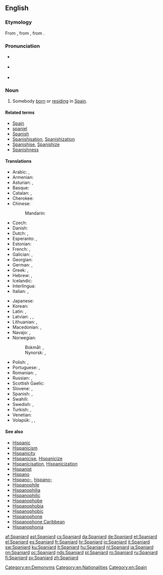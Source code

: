 ==English==

===Etymology===
From {{etyl|enm|en}} {{term|Spaignarde|lang=enm}}, from {{etyl|fro|en}} {{term|Espaignard|lang=fro}}, from {{term|Espaigne|lang=fro}}.

===Pronunciation===
* {{a|UK}} {{IPA|[ˈspæn.jəd]|lang=en}}
* {{a|US|CA}} {{IPA|[ˈspæn.jɚd]|lang=en}}
* {{audio|en-us-Spaniard.ogg|Audio (US)|lang=en}}

===Noun===
{{en-noun}}

# Somebody [[born]] or [[reside|residing]] in [[Spain]].

====Related terms====
* [[Spain]]
* [[spaniel]]
* [[Spanish]]
* [[Spanishisation]], [[Spanishization]]
* [[Spanishise]], [[Spanishize]]
* [[Spanishness]]

====Translations====
{{trans-top|somebody from Spain}}
* Arabic: {{t|ar|إِسْبَانِيّ|m}}, {{t+|ar|إِسْبَانِيَّة|f}}
* Armenian: {{t+|hy|իսպանացի}}
* Asturian: {{t+|ast|español|m}}, {{t+|ast|española|f}}
* Basque: {{t+|eu|espainiar}}
* Catalan: {{t+|ca|espanyol|m}}, {{t+|ca|espanyola|f}}
* Cherokee: {{t|chr|ᎠᏍᏆᏂ|tr=Asquani|sc=Cher}}
* Chinese:
*: Mandarin: {{t+|cmn|西班牙人|tr=Xībānyárén|sc=Hani}}
* Czech: {{t+|cs|Španěl|m}}
* Danish: {{t+|da|spanier}}
* Dutch: {{t+|nl|Spanjaard|m}}, {{t+|nl|Spaanse|f}}
* Esperanto: {{t|eo|hispano}}, {{t|eo|hispanino}}
* Estonian: {{t|et|hispaanlane}}
* French: {{t+|fr|Espagnol|m}}, {{t+|fr|Espagnole|f}}
* Galician: {{t+|gl|español|m}}, {{t|gl|española|f}}
* Georgian: {{t|ka|ესპანელი}}
* German: {{t+|de|Spanier|m}}, {{t+|de|Spanierin|f}}
* Greek: {{t+|el|Ισπανός|m}}, {{t|el|Ισπανίδα|f}}
* Hebrew: {{t+|he|ספרדי|m|tr=Sfaradi}}, {{t+|he|ספרדיה|f|tr=Sfaradiia}}
* Icelandic: {{t|is|Spánverji|m}}
* Interlingua: {{t+|ia|espaniol}}
* Italian: {{t+|it|spagnolo|m}}, {{t+|it|spagnola|f}}
{{trans-mid}}
* Japanese: {{t|ja|スペイン人|tr=Supein-jin|sc=Jpan}}
* Korean: {{t|ko|스페인 사람|tr=Seupein saram|sc=Kore}}
* Latin: {{t|la|hispānus|m|alt=Hispānus}}, {{t|la|hispāna|f|alt=Hispāna}}
* Latvian: {{t|lv|spānis|m}}, {{t|lv|spānietis|m}}, {{t|lv|spāniete|f}}
* Lithuanian: {{t+|lt|ispanas|m}}, {{t+|lt|ispanė|f}}
* Macedonian: {{t|mk|Шпанец|m|tr=Špánec}}, {{t|mk|Шпанка|f|tr=Špánka}}
* Navajo: {{t|nv|Dibé diníí dinéʼiʼ}}, {{t|nv|Naakaiiłbáhí}}
* Norwegian:
*: Bokmål: {{t+|nb|spanjol|m}}, {{t|nb|spanier|m}}
*: Nynorsk: {{t+|nn|spanjol|m}}, {{t+|nn|spaniar|m}}
* Polish: {{t+|pl|Hiszpan|m}}, {{t+|pl|Hiszpanka|f}}
* Portuguese: {{t+|pt|espanhol|m}}, {{t+|pt|espanhola|f}}
* Romanian: {{t+|ro|spaniol|m}}, {{t+|ro|spaniolă|f}}
* Russian: {{t+|ru|испа́нец|m}}, {{t+|ru|испа́нка|f}}
* Scottish Gaelic: {{t|gd|Spàinneach|m}}
* Slovene: {{t|sl|Špánec|m}}, {{t|sl|Špánka|f}}
* Spanish: {{t+|es|español|m}}, {{t+|es|española|f}}
* Swahili: {{t+|sw|Mhispania}}
* Swedish: {{t+|sv|spanjor|c}} {{qualifier|male}}, {{t+|sv|spanjorska|c}} {{qualifier|female}}
* Turkish: {{t+|tr|İspanyol}}, {{t|tr|İspanyalı}}
* Venetian: {{t+|vec|spagnòƚo|m}}
* Volapük: {{t+|vo|Spanyänan}}, {{t|vo|hi-Spanyänan}}, {{t|vo|ji-Spanyänan}}
{{trans-bottom}}

====See also====
* [[Hispanic]]
* [[Hispanicism]]
* [[Hispanicity]]
* [[Hispanicise]], [[Hispanicize]]
* [[Hispanicisation]], [[Hispanicization]]
* [[Hispanist]]
* [[Hispano]]
* [[Hispano-]], [[hispano-]]
* [[Hispanophile]]
* [[Hispanophilia]]
* [[Hispanophilic]]
* [[Hispanophobe]]
* [[Hispanophobia]]
* [[Hispanophobic]]
* [[Hispanophone]]
* [[Hispanophone Caribbean]]
* [[Hispanophonia]]

[[Category:en:Demonyms]]
[[Category:en:Nationalities]]
[[Category:en:Spain]]

[[af:Spaniard]]
[[ast:Spaniard]]
[[cs:Spaniard]]
[[da:Spaniard]]
[[de:Spaniard]]
[[et:Spaniard]]
[[el:Spaniard]]
[[es:Spaniard]]
[[fr:Spaniard]]
[[hr:Spaniard]]
[[io:Spaniard]]
[[it:Spaniard]]
[[sw:Spaniard]]
[[ku:Spaniard]]
[[lt:Spaniard]]
[[hu:Spaniard]]
[[nl:Spaniard]]
[[ja:Spaniard]]
[[nn:Spaniard]]
[[oc:Spaniard]]
[[nds:Spaniard]]
[[pl:Spaniard]]
[[ro:Spaniard]]
[[ru:Spaniard]]
[[fi:Spaniard]]
[[sv:Spaniard]]
[[zh:Spaniard]]